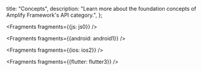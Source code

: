   title: "Concepts",
  description: "Learn more about the foundation concepts of Amplify Framework's API category.",
};


<Fragments fragments={{js: js0}} />


<Fragments fragments={{android: android1}} />


<Fragments fragments={{ios: ios2}} />


<Fragments fragments={{flutter: flutter3}} />
